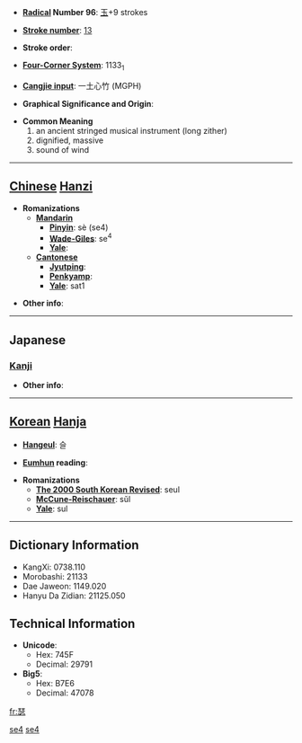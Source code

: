 * '''[[Wiktionary:Chinese radical index| Radical]] Number 96''': [[Wiktionary:Chinese radical index 玉|玉]]+9 strokes

* '''[[Wiktionary:Chinese total strokes index|Stroke number]]''': [[Wiktionary:Chinese total strokes index 13|13]]

* '''Stroke order''': 

* '''[[Wiktionary:Chinese four corner index|Four-Corner System]]''': 1133<sub>1</sub>

* '''[[Wiktionary:Chinese Cangjie index|Cangjie input]]''': 一土心竹 (MGPH)

* '''Graphical Significance and Origin''': 

* '''Common Meaning'''
*#an ancient stringed musical instrument (long zither)
*# dignified, massive
*# sound of wind


----

== [[Chinese]] [[Hanzi]] ==

* '''Romanizations'''
** '''[[Mandarin]]'''
*** '''[[Pinyin]]''': sè (se4)
*** '''[[Wade-Giles]]''': se<sup>4</sup>
*** '''[[Yale]]''': 
** '''[[Cantonese]]'''
*** '''[[Jyutping]]''':
*** '''[[Penkyamp]]''': 
*** '''[[Yale]]''': sat1

* '''Other info''': 

----

==Japanese==
===[[Kanji]]===
{{kanji|on readings=[[しつ]] (shitsu)
|kun readings=[[おおごと]] (oogoto)
}}

* '''Other info''':  

----

== [[Korean]] [[Hanja]] ==

* '''[[Hangeul]]''': 슬

* '''[[Eumhun]] reading''': 

* '''Romanizations'''
** '''[[The 2000 South Korean Revised Romanization|The 2000 South Korean Revised]]''': seul
** '''[[McCune-Reischauer]]''': sŭl
** '''[[Yale]]''': sul

----

== Dictionary Information ==

* KangXi: 0738.110
* Morobashi: 21133
* Dae Jaweon: 1149.020
* Hanyu Da Zidian: 21125.050

== Technical Information ==

* '''Unicode''':
** Hex: 745F
** Decimal: 29791
* '''Big5''':
** Hex: B7E6
** Decimal: 47078

[[fr:瑟]]
[[Category:zh-cn:Musical instruments|se4]]
[[Category:zh-tw:Musical instruments|se4]]